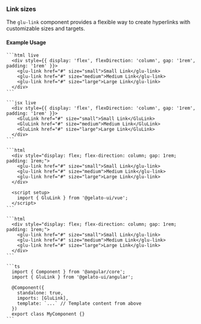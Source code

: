 
### Link sizes

The `glu-link` component provides a flexible way to create hyperlinks with customizable sizes and targets.

#### Example Usage

<Tabs>
  <TabItem value="html" label="HTML">

    ```html live
      <div style={{ display: 'flex', flexDirection: 'column', gap: '1rem', padding: '1rem' }}>
        <glu-link href="#" size="small">Small Link</glu-link>
        <glu-link href="#" size="medium">Medium Link</glu-link>
        <glu-link href="#" size="large">Large Link</glu-link>
      </div>
    ```

  </TabItem>
  <TabItem value="jsx" label="React">

    ```jsx live
      <div style={{ display: 'flex', flexDirection: 'column', gap: '1rem', padding: '1rem' }}>
        <GluLink href="#" size="small">Small Link</GluLink>
        <GluLink href="#" size="medium">Medium Link</GluLink>
        <GluLink href="#" size="large">Large Link</GluLink>
      </div>
    ```

  </TabItem>
  <TabItem value="vue" label="Vue">

    ```html
      <div style="display: flex; flex-direction: column; gap: 1rem; padding: 1rem;">
        <glu-link href="#" size="small">Small Link</glu-link>
        <glu-link href="#" size="medium">Medium Link</glu-link>
        <glu-link href="#" size="large">Large Link</glu-link>
      </div>

      <script setup>
        import { GluLink } from '@gelato-ui/vue';
      </script>
    ```

  </TabItem>
  <TabItem value="angular" label="Angular">

    ```html
      <div style="display: flex; flex-direction: column; gap: 1rem; padding: 1rem;">
        <glu-link href="#" size="small">Small Link</glu-link>
        <glu-link href="#" size="medium">Medium Link</glu-link>
        <glu-link href="#" size="large">Large Link</glu-link>
      </div>
    ```

    ```ts
      import { Component } from '@angular/core';
      import { GluLink } from '@gelato-ui/angular';

      @Component({
        standalone: true,
        imports: [GluLink],
        template: `...` // Template content from above
      })
      export class MyComponent {}
    ```
  </TabItem>
</Tabs>
